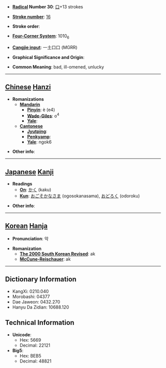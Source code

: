 * '''[[Wiktionary:Chinese radical index| Radical]] Number 30''': [[Wiktionary:Chinese radical index 口|口]]+13 strokes

* '''[[Wiktionary:Chinese total strokes index|Stroke number]]''': [[Wiktionary:Chinese total strokes index 16|16]]

* '''Stroke order''': 

* '''[[Wiktionary:Chinese four corner index|Four-Corner System]]''': 1010<sub>6</sub>

* '''[[Wiktionary:Chinese Cangjie index|Cangjie input]]''': 一土口口 (MGRR)

* '''Graphical Significance and Origin''': 

* '''Common Meaning''': bad, ill-omened, unlucky

----

== [[Chinese]] [[Hanzi]] ==

* '''Romanizations'''
** '''[[Mandarin]]'''
*** '''[[Pinyin]]''': è (e4)
*** '''[[Wade-Giles]]''': o<sup>4</sup>
*** '''[[Yale]]''': 
** '''[[Cantonese]]'''
*** '''[[Jyutping]]''':
*** '''[[Penkyamp]]''': 
*** '''[[Yale]]''': ngok6

* '''Other info''': 

----

== [[Japanese]] [[Kanji]] ==

* '''Readings'''
** '''[[On]]''': [[かく]] (kaku)
** '''[[Kun]]''': [[おごそかなさま]] (ogosokanasama), [[おどろく]] (odoroku)

* '''Other info''':  

----

== [[Korean]] [[Hanja]] ==

* '''Pronunciation''': 악

* '''Romanization'''
** '''[[The 2000 South Korean Revised Romanization|The 2000 South Korean Revised]]''': ak
** '''[[McCune-Reischauer]]''': ak

----

== Dictionary Information ==

* KangXi: 0210.040
* Morobashi: 04377
* Dae Jaweon: 0432.270
* Hanyu Da Zidian: 10688.120

== Technical Information ==

* '''Unicode''':
** Hex: 5669
** Decimal: 22121
* '''Big5''':
** Hex: BEB5
** Decimal: 48821